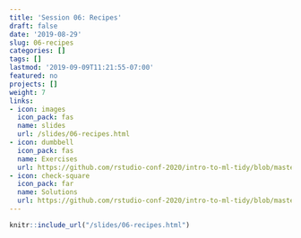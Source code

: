 ```yaml
---
title: 'Session 06: Recipes'
draft: false
date: '2019-08-29'
slug: 06-recipes
categories: []
tags: []
lastmod: '2019-09-09T11:21:55-07:00'
featured: no
projects: []
weight: 7
links:
- icon: images
  icon_pack: fas
  name: slides
  url: /slides/06-recipes.html
- icon: dumbbell
  icon_pack: fas
  name: Exercises
  url: https://github.com/rstudio-conf-2020/intro-to-ml-tidy/blob/master/materials/exercises/06-Recipes.Rmd
- icon: check-square
  icon_pack: far
  name: Solutions
  url: https://github.com/rstudio-conf-2020/intro-to-ml-tidy/blob/master/materials/solutions/06-Recipes.Rmd
---
```



```r
knitr::include_url("/slides/06-recipes.html")
```
